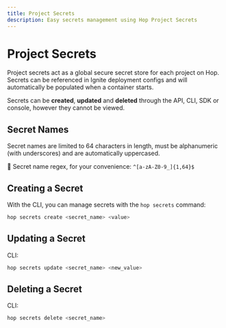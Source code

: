 ```yaml
---
title: Project Secrets
description: Easy secrets management using Hop Project Secrets
---
```


# Project Secrets

Project secrets act as a global secure secret store for each project on Hop. Secrets can be referenced in Ignite deployment configs and will automatically be populated when a container starts.

Secrets can be **created**, **updated** and **deleted** through the API, CLI, SDK or console, however they cannot be viewed.

## Secret Names

Secret names are limited to 64 characters in length, must be alphanumeric (with underscores) and are automatically uppercased.

📝 Secret name regex, for your convenience: `^[a-zA-Z0-9_]{1,64}$`

## Creating a Secret


With the CLI, you can manage secrets with the `hop secrets` command:

```sh
hop secrets create <secret_name> <value>
```

## Updating a Secret

CLI:

```sh
hop secrets update <secret_name> <new_value>
```

## Deleting a Secret

CLI:

```sh
hop secrets delete <secret_name>
```